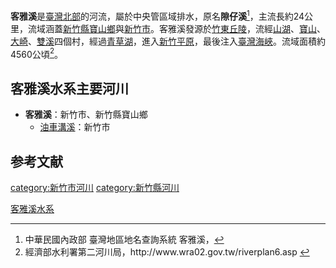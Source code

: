 {{Infobox river
| river_name = 客雅溪
| image_name = Ke-Yar stream.jpg
| image_size = 300px
| caption    = 客雅溪出海口
| origin     = [[竹東丘陵|竹東丘陵]]
| mouth      = 罟寮
| progression = [[臺灣海峽|臺灣海峽]]
| basin_countries = 
| location   = [[新竹縣|新竹縣]]與[[新竹市|新竹市]]
| length     = {{convert|24|km|0|}}
| elevation  = 
| mouth_elevation = 
| discharge  = 
| watershed  = {{convert|51.31|km2|0|}}
}}

'''客雅溪'''是[[臺灣北部|臺灣北部]]的河流，屬於中央管區域排水，原名'''隙仔溪'''<ref>中華民國內政部 臺灣地區地名查詢系統 客雅溪，{{cite web |url=http://placesearch.moi.gov.tw/input/detail.php?input_id=7501 |title=存档副本 |accessdate=2007-01-07 |deadurl=yes |archiveurl=https://web.archive.org/web/20070927020235/http://placesearch.moi.gov.tw/input/detail.php?input_id=7501 |archivedate=2007-09-27 }}</ref>，主流長約24公里，流域涵蓋[[新竹縣|新竹縣]][[寶山鄉_(台灣)|寶山鄉]]與[[新竹市|新竹市]]。客雅溪發源於[[竹東丘陵|竹東丘陵]]，流經[[山湖村|山湖]]、[[寶山村|寶山]]、[[大崎村|大崎]]、[[雙溪村|雙溪]]四個村，經過[[青草湖_(新竹)|青草湖]]，進入[[新竹平原|新竹平原]]，最後注入[[臺灣海峽|臺灣海峽]]。流域面積約4560公頃<ref>經濟部水利署第二河川局，http://www.wra02.gov.tw/riverplan6.asp {{Wayback|url=http://www.wra02.gov.tw/riverplan6.asp |date=20090920183735 }}</ref>。

==客雅溪水系主要河川==
*'''客雅溪'''：新竹市、新竹縣寶山鄉
**[[油車溝溪|油車溝溪]]：新竹市

==参考文献==
{{reflist}}

{{台灣河流}}

[[Category:客雅溪水系|]]
[[category:新竹市河川|category:新竹市河川]]
[[category:新竹縣河川|category:新竹縣河川]]

{{Taiwan-river-stub}}